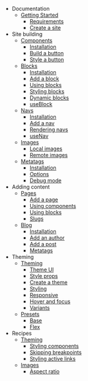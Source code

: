 - Documentation
  - [Getting Started](/docs)
    - [Requirements](/docs#requirements)
    - [Create a site](/docs#create-a-site)
- Site building
  - [Components](/docs/components)
    - [Installation](/docs/components#installation)
    - [Build a button](/docs/components#build-a-button)
    - [Style a button](/docs/components#style-a-button)
  - [Blocks](/docs/blocks)
    - [Installation](/docs/blocks#installation)
    - [Add a block](/docs/blocks#add-a-block)
    - [Using blocks](/docs/blocks#using-blocks)
    - [Styling blocks](/docs/blocks#styling-blocks)
    - [Dynamic blocks](/docs/blocks#dynamic-blocks)
    - [useBlock](/docs/blocks#useblock)
  - [Navs](/docs/navs)
    - [Installation](/docs/navs#installation)
    - [Add a nav](/docs/navs#add-a-nav)
    - [Rendering navs](/docs/navs#rendering-navs)
    - [useNav](/docs/navs#usenav)
  - [Images](/docs/images)
    - [Local images](/docs/images#local-images)
    - [Remote images](/docs/images#remote-images)
  - [Metatags](/docs/metatags)
    - [Installation](/docs/metatags#installation)
    - [Options](/docs/metatags#options)
    - [Debug mode](/docs/metatags#debug-mode)
- Adding content
  - [Pages](/docs/pages)
    - [Add a page](/docs/pages#add-a-page)
    - [Using components](/docs/pages#using-components-in-a-page)
    - [Using blocks](/docs/pages#using-blocks-in-a-page)
    - [Slugs](/docs/pages#slugs)
  - [Blog](/docs/blog)
    - [Installation](/docs/blog#installation)
    - [Add an author](/docs/blog#add-an-author)
    - [Add a post](/docs/blog#add-a-post)
    - [Metatags](/docs/blog#metatags)
- Theming
  - [Theming](/docs/theming)
    - [Theme UI](/docs/theming#theme-ui)
    - [Style props](/docs/theming#style-props)
    - [Create a theme](/docs/theming#create-a-theme)
    - [Styling](/docs/theming#styling)
    - [Responsive](/docs/theming#responsive)
    - [Hover and focus](/docs/theming#hover-and-focus)
    - [Variants](/docs/theming#variants)
  - [Presets](/docs/presets)
    - [Base](/docs/presets#base)
    - [Flex](/docs/presets#flex)
- Recipes
  - [Theming](/docs/recipes#theming)
    - [Styling components](/docs/recipes#styling-components)
    - [Skipping breakpoints](/docs/recipes#skipping-breakpoints)
    - [Styling active links](/docs/recipes#styling-active-links)
  - [Images](/docs/recipes#images)
    - [Aspect ratio](/docs/recipes#aspect-ratio)

